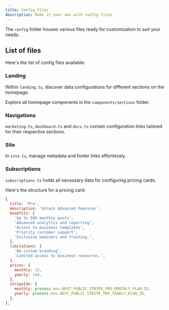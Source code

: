 ```yaml
---
title: Config Files
description: Make it your own with config files.
---
```


The `config` folder houses various files ready for customization to suit your needs.

## List of files

Here's the list of config files available:

<Steps>

### Landing

Within `landing.ts`, discover data configurations for different sections on the homepage.

Explore all homepage components in the `components/sections` folder.

### Navigations

`marketing.ts`, `dashboard.ts` and `docs.ts` contain configuration links tailored for their respective sections.

### Site

In `site.ts`, manage metadata and footer links effortlessly.

### Subscriptions

`subscriptions.ts` holds all necessary data for configuring pricing cards.

Here's the structure for a pricing card:

```js
{
  title: 'Pro',
  description: 'Unlock Advanced Features',
  benefits: [
    'Up to 500 monthly posts',
    'Advanced analytics and reporting',
    'Access to business templates',
    'Priority customer support',
    'Exclusive webinars and training.',
  ],
  limitations: [
    'No custom branding',
    'Limited access to business resources.',
  ],
  prices: {
    monthly: 15,
    yearly: 144,
  },
  stripeIds: {
    monthly: process.env.NEXT_PUBLIC_STRIPE_PRO_MONTHLY_PLAN_ID,
    yearly: process.env.NEXT_PUBLIC_STRIPE_PRO_YEARLY_PLAN_ID,
  },
},
```

</Steps>
